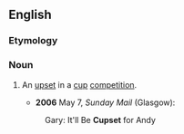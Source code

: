 ==English==

===Etymology===
{{blend|cup|upset}}

===Noun===
{{en-noun}}

# {{sports|journalism|British}} An [[upset]] in a [[cup]] [[competition]]. 
#*'''2006''' May 7, ''Sunday Mail'' (Glasgow):
#:Gary: It'll Be '''Cupset''' for Andy